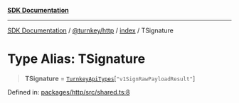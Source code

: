 [**SDK Documentation**](../../../../README.mdx)

***

[SDK Documentation](../../../../packages.mdx) / [@turnkey/http](../../README.mdx) / [index](../README.mdx) / TSignature

# Type Alias: TSignature

> **TSignature** = [`TurnkeyApiTypes`](TurnkeyApiTypes.mdx)\[`"v1SignRawPayloadResult"`\]

Defined in: [packages/http/src/shared.ts:8](https://github.com/tkhq/sdk/blob/fd49bfe86475c8603b3eb385aa101efa36fa32fc/packages/http/src/shared.ts#L8)
